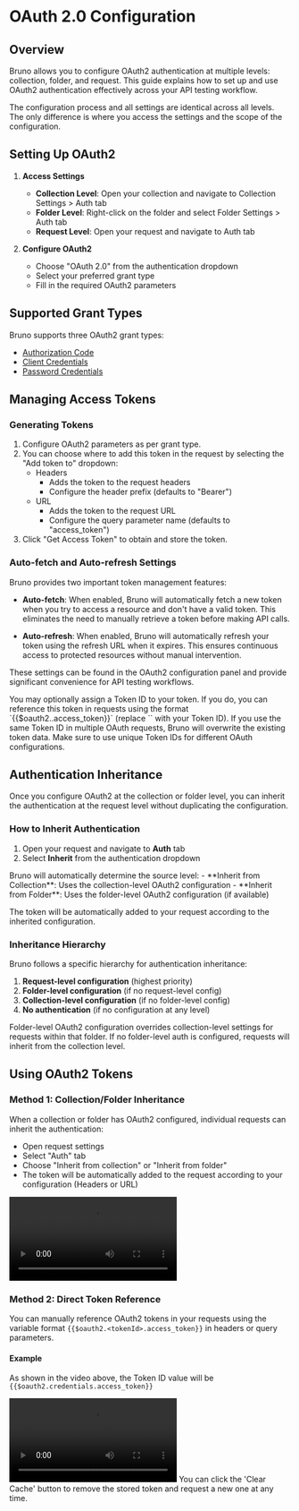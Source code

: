 
# OAuth 2.0 Configuration

## Overview

Bruno allows you to configure OAuth2 authentication at multiple levels: collection, folder, and request. This guide explains how to set up and use OAuth2 authentication effectively across your API testing workflow.

<Callout type="info">
The configuration process and all settings are identical across all levels. The only difference is where you access the settings and the scope of the configuration.
</Callout>

## Setting Up OAuth2

1. **Access Settings**
   - **Collection Level**: Open your collection and navigate to Collection Settings > Auth tab
   - **Folder Level**: Right-click on the folder and select Folder Settings > Auth tab
   - **Request Level**: Open your request and navigate to Auth tab

2. **Configure OAuth2**
   - Choose "OAuth 2.0" from the authentication dropdown
   - Select your preferred grant type
   - Fill in the required OAuth2 parameters

## Supported Grant Types

Bruno supports three OAuth2 grant types:

- [Authorization Code](/auth/oauth2-experimental/authorization-code)
- [Client Credentials](/auth/oauth2-experimental/client-credentials)
- [Password Credentials](/auth/oauth2-experimental/password-credentials)

## Managing Access Tokens

### Generating Tokens

1. Configure OAuth2 parameters as per grant type.
2. You can choose where to add this token in the request by selecting the "Add token to" dropdown:
   - Headers
     - Adds the token to the request headers
     - Configure the header prefix (defaults to "Bearer")
   - URL
     - Adds the token to the request URL
     - Configure the query parameter name (defaults to "access_token")
3. Click "Get Access Token" to obtain and store the token.

### Auto-fetch and Auto-refresh Settings

Bruno provides two important token management features:

- **Auto-fetch**: When enabled, Bruno will automatically fetch a new token when you try to access a resource and don't have a valid token. This eliminates the need to manually retrieve a token before making API calls.

- **Auto-refresh**: When enabled, Bruno will automatically refresh your token using the refresh URL when it expires. This ensures continuous access to protected resources without manual intervention.

These settings can be found in the OAuth2 configuration panel and provide significant convenience for API testing workflows.

<Callout type="info">
  You may optionally assign a Token ID to your token. If you do, you can reference this token in requests using the format `{{$oauth2.<tokenId>.access_token}}` (replace `<tokenId>` with your Token ID).
</Callout>

<Callout>
  If you use the same Token ID in multiple OAuth requests, Bruno will overwrite the existing token data. Make sure to use unique Token IDs for different OAuth configurations.
</Callout>

## Authentication Inheritance

Once you configure OAuth2 at the collection or folder level, you can inherit the authentication at the request level without duplicating the configuration.

### How to Inherit Authentication

1. Open your request and navigate to **Auth** tab
2. Select **Inherit** from the authentication dropdown
<Callout type="important">
Bruno will automatically determine the source level:
- **Inherit from Collection**: Uses the collection-level OAuth2 configuration
- **Inherit from Folder**: Uses the folder-level OAuth2 configuration (if available)
</Callout>

The token will be automatically added to your request according to the inherited configuration.

### Inheritance Hierarchy

Bruno follows a specific hierarchy for authentication inheritance:

1. **Request-level configuration** (highest priority)
2. **Folder-level configuration** (if no request-level config)
3. **Collection-level configuration** (if no folder-level config)
4. **No authentication** (if no configuration at any level)

<Callout type="info">
Folder-level OAuth2 configuration overrides collection-level settings for requests within that folder. If no folder-level auth is configured, requests will inherit from the collection level.
</Callout>

## Using OAuth2 Tokens

### Method 1: Collection/Folder Inheritance

When a collection or folder has OAuth2 configured, individual requests can inherit the authentication:

- Open request settings
- Select "Auth" tab
- Choose "Inherit from collection" or "Inherit from folder"
- The token will be automatically added to the request according to your configuration (Headers or URL)

<video controls className="mt-10">
  <source
    src="/screenrecordings/oauth2-experimental/collection-level-via-inherit.mov"
    type="video/mp4"
  />
  Your browser does not support the video tag.
</video>

### Method 2: Direct Token Reference

You can manually reference OAuth2 tokens in your requests using the variable format `{{$oauth2.<tokenId>.access_token}}` in headers or query parameters.

#### Example

As shown in the video above, the Token ID value will be `{{$oauth2.credentials.access_token}}`

<video controls className="mt-10">
  <source
    src="/screenrecordings/oauth2-experimental/collection-level-via-tokenid.mov"
    type="video/mp4"
  />
  Your browser does not support the video tag.
</video>

<Callout type="info">
You can click the 'Clear Cache' button to remove the stored token and request a new one at any time.
</Callout>


